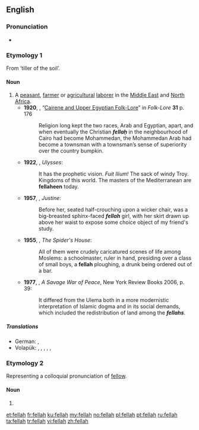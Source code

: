==English==

===Pronunciation===
* {{IPA|/ˈfɛlə/}}

===Etymology 1===
From {{etyl|ar|en}} {{l|ar|فَلَّاح}} ‘tiller of the soil’.

====Noun====
{{en-noun|pl2=fellahin}}

# A [[peasant]], [[farmer]] or [[agricultural]] [[laborer]] in the [[Middle East]] and [[North Africa]].
#* '''1920''', {{w|Archibald Sayce}}, “[[s:Folk-Lore/Volume 31/Cairene and Upper Egyptian Folk-Lore|Cairene and Upper Egyptian Folk-Lore]]” in ''Folk-Lore'' '''31''' p. 176
#*: Religion long kept the two races, Arab and Egyptian, apart, and when eventually the Christian '''''fellaḥ''''' in the neighbourhood of Cairo had become Mohammedan, the Mohammedan Arab had become a townsman with a townsman’s sense of superiority over the country bumpkin.
#* '''1922''', {{w|James Joyce}}, ''Ulysses'':
#*: It has the prophetic vision.  ''Fuit Ilium!''  The sack of windy Troy.  Kingdoms of this world.  The masters of the Mediterranean are '''fellaheen''' today.
#* '''1957''', {{w|Lawrence Durrell}}, ''Justine'':
#*: Before her, seated half-crouching upon a wicker chair, was a big-breasted sphinx-faced '''''fellah''''' girl, with her skirt drawn up above her waist to expose some choice object of my friend's study.
#* '''1955''', {{w|Paul Bowles}}, ''The Spider's House'':
#*: All of them were crudely caricatured scenes of life among Moslems: a schoolmaster, ruler in hand, presiding over a class of small boys, a '''fellah''' ploughing, a drunk being ordered out of a bar.
#*'''1977''', {{w|Alistair Horne}}, ''A Savage War of Peace'', New York Review Books 2006, p. 39:
#*:It differed from the Ulema both in a more modernistic interpretation of Islamic dogma and in its social demands, which included the redistribution of land among the '''''fellahs'''''.

=====Translations=====
{{trans-top|peasant, farmer or agricultural laborer}}
* German: {{t-|de|Fellache|m}}, {{t-|de|Fellachin|f}}
* Volapük: {{qualifier|♂♀}} {{t-|vo|fälag}}, {{qualifier|♂}} {{t-|vo|hifälag}}, {{qualifier|♀}} {{t-|vo|jifälag}}, {{qualifier|collective ♂♀}} {{t-|vo|fälagef}}, {{qualifier|collective ♂}} {{t-|vo|hifälagef}}, {{qualifier|collective ♀}} {{t-|vo|jifälagef}}
{{trans-mid}}
{{trans-bottom}}

===Etymology 2===
Representing a colloquial pronunciation of [[fellow]].

====Noun====
{{en-noun}}

# {{alternative spelling of|fella}}

[[et:fellah]]
[[fr:fellah]]
[[ku:fellah]]
[[my:fellah]]
[[no:fellah]]
[[pl:fellah]]
[[pt:fellah]]
[[ru:fellah]]
[[ta:fellah]]
[[tr:fellah]]
[[vi:fellah]]
[[zh:fellah]]